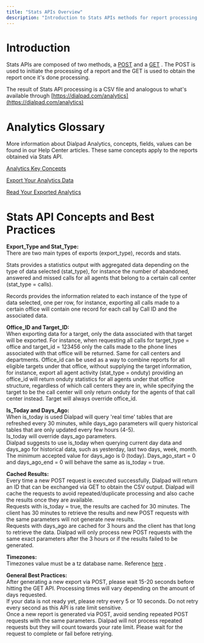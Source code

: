 ```yaml
---
title: "Stats APIs Overview"
description: "Introduction to Stats APIs methods for report processing and retrieval"
---
```

# Introduction

Stats APIs are composed of two methods, a [POST](/reference/statscreate)
 and a [GET](/reference/statsget)
. The POST is used to initiate the processing of a report and the GET is used to obtain the report once it's done processing.

The result of Stats API processing is a CSV file and analogous to what's available through [https://dialpad.com/analytics](https://dialpad.com/analytics)

# Analytics Glossary

More information about Dialpad Analytics, concepts, fields, values can be found in our Help Center articles. These same concepts apply to the reports obtained via Stats API.

[Analytics Key Concepts](https://help.dialpad.com/docs/analytics-key-concepts)

[Export Your Analytics Data](https://help.dialpad.com/docs/export-your-analytics-data)

[Read Your Exported Analytics](https://help.dialpad.com/docs/read-your-exported-analytics)

# Stats API Concepts and Best Practices

**Export\_Type and Stat\_Type:**  
There are two main types of exports (export\_type), records and stats.

Stats provides a statistics output with aggregated data depending on the type of data selected (stat\_type), for instance the number of abandoned, answered and missed calls for all agents that belong to a certain call center (stat\_type = calls).

Records provides the information related to each instance of the type of data selected, one per row, for instance, exporting all calls made to a certain office will contain one record for each call by Call ID and the associated data.

**Office\_ID and Target\_ID:**  
When exporting data for a target, only the data associated with that target will be exported. For instance, when requesting all calls for target\_type = office and target\_id = 123456 only the calls made to the phone lines associated with that office will be returned. Same for call centers and departments. Office\_id can be used as a way to combine reports for all eligible targets under that office, without supplying the target information, for instance, export all agent activity (stat\_type = onduty) providing an office\_id will return onduty statistics for all agents under that office structure, regardless of which call centers they are in, while specifying the target to be the call center will only return onduty for the agents of that call center instead. Target will always override office\_id.

**Is\_Today and Days\_Ago:**  
When is\_today is used Dialpad will query 'real time' tables that are refreshed every 30 minutes, while days\_ago parameters will query historical tables that are only updated every few hours (4-5).  
Is\_today will override days\_ago parameters.  
Dialpad suggests to use is\_today when querying current day data and days\_ago for historical data, such as yesterday, last two days, week, month.  
The minimum accepted value for days\_ago is 0 (today). Days\_ago\_start = 0 and days\_ago\_end = 0 will behave the same as is\_today = true.

**Cached Results:**  
Every time a new POST request is executed successfully, Dialpad will return an ID that can be exchanged via GET to obtain the CSV output. Dialpad will cache the requests to avoid repeated/duplicate processing and also cache the results once they are available.  
Requests with is\_today = true, the results are cached for 30 minutes. The client has 30 minutes to retrieve the results and new POST requests with the same parameters will not generate new results.  
Requests with days\_ago are cached for 3 hours and the client has that long to retrieve the data. Dialpad will only process new POST requests with the same exact parameters after the 3 hours or if the results failed to be generated.

**Timezones:**  
Timezones value must be a tz database name. Reference [here](https://en.wikipedia.org/wiki/List_of_tz_database_time_zones)
.

**General Best Practices:**  
After generating a new export via POST, please wait 15-20 seconds before hitting the GET API. Processing times will vary depending on the amount of days requested.  
If your data is not ready yet, please retry every 5 or 10 seconds. Do not retry every second as this API is rate limit sensitive.  
Once a new report is generated via POST, avoid sending repeated POST requests with the same parameters. Dialpad will not process repeated requests but they will count towards your rate limit. Please wait for the request to complete or fail before retrying.